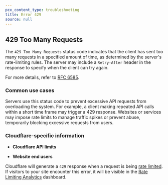 ```yaml
---
pcx_content_type: troubleshooting
title: Error 429
source: null
---
```



## 429 Too Many Requests

The `429 Too Many Requests` status code indicates that the client has sent too many requests in a specified amount of time, as determined by the server's rate-limiting rules. The server may include a `Retry-After` header in the response to specify when the client can try again.

For more details, refer to [RFC 6585](https://tools.ietf.org/html/rfc6585).

### Common use cases

Servers use this status code to prevent excessive API requests from overloading the system. For example, a client making repeated API calls within a short time frame may trigger a 429 response. Websites or services may impose rate limits to manage traffic spikes or prevent abuse, temporarily blocking excessive requests from users.

### Cloudflare-specific information

- **Cloudflare API limits**

<Render file="api-rate-limits" product="fundamentals" />

- **Website end users**

Cloudflare will generate a `429` response when a request is being [rate limited](https://www.cloudflare.com/rate-limiting/). If visitors to your site encounter this error, it will be visible in the [Rate Limiting Analytics](/waf/reference/legacy/old-rate-limiting/#analytics) dashboard.
